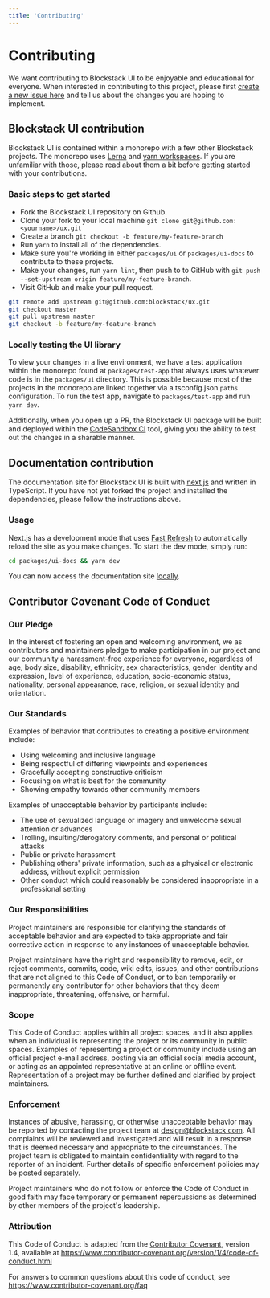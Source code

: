 ```yaml
---
title: 'Contributing'
---
```


# Contributing

We want contributing to Blockstack UI to be enjoyable and educational for everyone. When interested in contributing to
this project, please first [create a new issue here](https://github.com/blockstack/ux/issues/new) and tell us about the
changes you are hoping to implement.

## Blockstack UI contribution

Blockstack UI is contained within a monorepo with a few other Blockstack projects. The monorepo
uses [Lerna](https://github.com/lerna/lerna) and [yarn workspaces](https://classic.yarnpkg.com/en/docs/workspaces/).
If you are unfamiliar with those, please read about them a bit before getting started with your contributions.

### Basic steps to get started

- Fork the Blockstack UI repository on Github.
- Clone your fork to your local machine
  `git clone git@github.com:<yourname>/ux.git`
- Create a branch `git checkout -b feature/my-feature-branch`
- Run `yarn` to install all of the dependencies.
- Make sure you're working in either `packages/ui` or `packages/ui-docs` to contribute to these projects.
- Make your changes, run `yarn lint`, then push to to GitHub with
  `git push --set-upstream origin feature/my-feature-branch`.
- Visit GitHub and make your pull request.

```sh
git remote add upstream git@github.com:blockstack/ux.git
git checkout master
git pull upstream master
git checkout -b feature/my-feature-branch
```

### Locally testing the UI library

To view your changes in a live environment, we have a test application within the monorepo found at `packages/test-app`
that always uses whatever code is in the `packages/ui` directory. This is possible because most of the projects in the
monorepo are linked together via a tsconfig.json `paths` configuration. To run the test app, navigate to `packages/test-app`
and run `yarn dev`.

Additionally, when you open up a PR, the Blockstack UI package will be built and deployed within the
[CodeSandbox CI](https://codesandbox.io/docs/ci) tool, giving you the ability to test out the changes in a sharable manner.

## Documentation contribution

The documentation site for Blockstack UI is built with [next.js](https://github.com/vercel/next.js) and written in TypeScript.
If you have not yet forked the project and installed the dependencies, please follow the instructions above.

### Usage

Next.js has a development mode that uses [Fast Refresh](https://nextjs.org/blog/next-9-4#fast-refresh) to automatically
reload the site as you make changes. To start the dev mode, simply run:

```sh
cd packages/ui-docs && yarn dev
```

You can now access the documentation site [locally](http://localhost:3000).

## Contributor Covenant Code of Conduct

### Our Pledge

In the interest of fostering an open and welcoming environment, we as
contributors and maintainers pledge to make participation in our project and
our community a harassment-free experience for everyone, regardless of age, body
size, disability, ethnicity, sex characteristics, gender identity and expression,
level of experience, education, socio-economic status, nationality, personal
appearance, race, religion, or sexual identity and orientation.

### Our Standards

Examples of behavior that contributes to creating a positive environment
include:

- Using welcoming and inclusive language
- Being respectful of differing viewpoints and experiences
- Gracefully accepting constructive criticism
- Focusing on what is best for the community
- Showing empathy towards other community members

Examples of unacceptable behavior by participants include:

- The use of sexualized language or imagery and unwelcome sexual attention or
  advances
- Trolling, insulting/derogatory comments, and personal or political attacks
- Public or private harassment
- Publishing others' private information, such as a physical or electronic
  address, without explicit permission
- Other conduct which could reasonably be considered inappropriate in a
  professional setting

### Our Responsibilities

Project maintainers are responsible for clarifying the standards of acceptable
behavior and are expected to take appropriate and fair corrective action in
response to any instances of unacceptable behavior.

Project maintainers have the right and responsibility to remove, edit, or
reject comments, commits, code, wiki edits, issues, and other contributions
that are not aligned to this Code of Conduct, or to ban temporarily or
permanently any contributor for other behaviors that they deem inappropriate,
threatening, offensive, or harmful.

### Scope

This Code of Conduct applies within all project spaces, and it also applies when
an individual is representing the project or its community in public spaces.
Examples of representing a project or community include using an official
project e-mail address, posting via an official social media account, or acting
as an appointed representative at an online or offline event. Representation of
a project may be further defined and clarified by project maintainers.

### Enforcement

Instances of abusive, harassing, or otherwise unacceptable behavior may be
reported by contacting the project team at design@blockstack.com. All
complaints will be reviewed and investigated and will result in a response that
is deemed necessary and appropriate to the circumstances. The project team is
obligated to maintain confidentiality with regard to the reporter of an incident.
Further details of specific enforcement policies may be posted separately.

Project maintainers who do not follow or enforce the Code of Conduct in good
faith may face temporary or permanent repercussions as determined by other
members of the project's leadership.

### Attribution

This Code of Conduct is adapted from the [Contributor Covenant][homepage], version 1.4,
available at https://www.contributor-covenant.org/version/1/4/code-of-conduct.html

[homepage]: https://www.contributor-covenant.org

For answers to common questions about this code of conduct, see
https://www.contributor-covenant.org/faq
